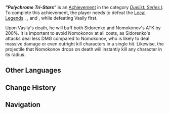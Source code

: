 {{Achievement Infobox
|title        = "Polychrome Tri-Stars"
|id           = 82221
|order id     = 2221
|category     = Duelist: Series I
|description  = Defeat Vasily first, then defeat the other members of the Polychrome Tri-Stars.
|requirements = 
|primogems    = 10
|tracking     = 
|topic        = Local Legend;Fatui Skirmisher - Pyroslinger Bracer;Fatui Skirmisher - Cryogunner Legionnaire;Fatui Skirmisher - Electrohammer Vanguard;Polychrome Tri-Stars
|quest        = 
|hidden       = 
|set          = "Polychrome Tri-Stars" (Achievement)
|tier         = 2
|tiers_total  = 3
}}
'''''"Polychrome Tri-Stars"''''' is an [[Achievement]] in the category ''[[Duelist: Series I]]''. To complete this achievement, the player needs to defeat the [[Local Legend|Local Legends]] {{Enemy|Fatui Skirmisher - Pyroslinger Bracer|text=Polychrome Tri-Stars: Vasily}}, {{Enemy|Fatui Skirmisher - Cryogunner Legionnaire|text=Polychrome Tri-Stars: Sidorenko}}, and {{Enemy|Fatui Skirmisher - Electrohammer Vanguard|text=Polychrome Tri-Stars: Nomokonov}}, while defeating Vasily first.

Upon Vasily's death, he will buff both Sidorenko and Nomokonov's ATK by 200%. It is important to avoid Nomokonov at all costs, as Sidorenko's attacks deal less DMG compared to Nomokonov, who is likely to deal massive damage or even outright kill characters in a single hit. Likewise, the projectile that Nomokonov drops on death will instantly kill any character in its radius.
<!--
==Gameplay Notes==
<gallery>
Achievement Polychrome Tri-Stars Location.png|Map Location
Achievement Polychrome Tri-Stars Location Context.png|Location Context
</gallery>
-->
==Other Languages==
{{Transclude|"Polychrome Tri-Stars" (Achievement)|Other Languages}}

==Change History==
{{Change History|5.0}}

==Navigation==
{{Achievement Navbox}}